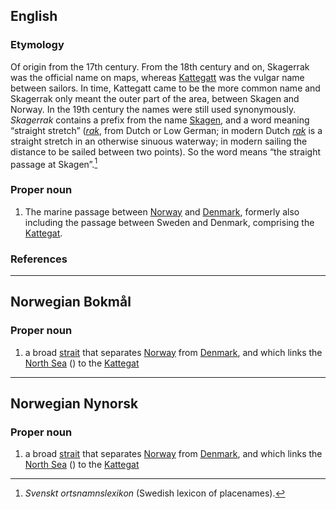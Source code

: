 ==English==

===Etymology===
Of {{der|en|nl|-}} origin from the 17th century. From the 18th century and on, Skagerrak was the official name on maps, whereas [[Kattegatt]] was the vulgar name between sailors. In time, Kattegatt came to be the more common name and Skagerrak only meant the outer part of the area, between Skagen and Norway. In the 19th century the names were still used synonymously. ''Skagerrak'' contains a prefix from the name [[Skagen]], and a word meaning “straight stretch” (''[[rak]]'', from Dutch or Low German; in modern Dutch ''[[rak]]'' is a straight stretch in an otherwise sinuous waterway; in modern sailing the distance to be sailed between two points). So the word means “the straight passage at Skagen”.<ref>''Svenskt ortsnamnslexikon'' (Swedish lexicon of placenames).</ref>

===Proper noun===
{{en-proper noun}}

# The marine passage between [[Norway]] and [[Denmark]], formerly also including the passage between Sweden and Denmark, comprising the [[Kattegat]].

===References===
<references/>
{{c|en|Seas}}

----
==Norwegian Bokmål==
{{wp|lang=no}}

===Proper noun===
{{head|nb|proper noun}}

# a broad [[strait]] that separates [[Norway]] from [[Denmark]], and which links the [[North Sea]] ({{l|nb|Nordsjøen}}) to the [[Kattegat]]
{{c|nb|Seas}}

----
==Norwegian Nynorsk==
{{wp|lang=nn}}

===Proper noun===
{{head|nn|proper noun}}

# a broad [[strait]] that separates [[Norway]] from [[Denmark]], and which links the [[North Sea]] ({{l|nn|Nordsjøen}}) to the [[Kattegat]]
{{c|nn|Seas}}
